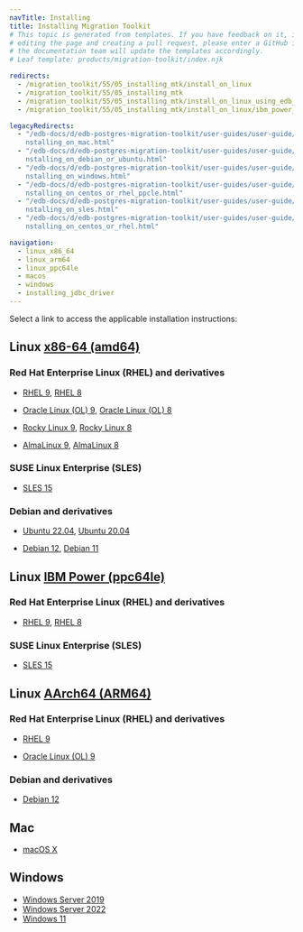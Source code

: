 ```yaml
---
navTitle: Installing
title: Installing Migration Toolkit
# This topic is generated from templates. If you have feedback on it, instead of
# editing the page and creating a pull request, please enter a GitHub issue and
# the documentation team will update the templates accordingly.
# Leaf template: products/migration-toolkit/index.njk

redirects:
  - /migration_toolkit/55/05_installing_mtk/install_on_linux
  - /migration_toolkit/55/05_installing_mtk
  - /migration_toolkit/55/05_installing_mtk/install_on_linux_using_edb_repo/03_mtk55_rhel7_x86/
  - /migration_toolkit/55/05_installing_mtk/install_on_linux/ibm_power_ppc64le/11_mtk55_sles15_ppcle/

legacyRedirects:
  - "/edb-docs/d/edb-postgres-migration-toolkit/user-guides/user-guide/55.0.0/i\
    nstalling_on_mac.html"
  - "/edb-docs/d/edb-postgres-migration-toolkit/user-guides/user-guide/55.0.0/i\
    nstalling_on_debian_or_ubuntu.html"
  - "/edb-docs/d/edb-postgres-migration-toolkit/user-guides/user-guide/55.0.0/i\
    nstalling_on_windows.html"
  - "/edb-docs/d/edb-postgres-migration-toolkit/user-guides/user-guide/55.0.0/i\
    nstalling_on_centos_or_rhel_ppcle.html"
  - "/edb-docs/d/edb-postgres-migration-toolkit/user-guides/user-guide/55.0.0/i\
    nstalling_on_sles.html"
  - "/edb-docs/d/edb-postgres-migration-toolkit/user-guides/user-guide/55.0.0/i\
    nstalling_on_centos_or_rhel.html"

navigation:
  - linux_x86_64
  - linux_arm64
  - linux_ppc64le
  - macos
  - windows
  - installing_jdbc_driver
---
```


Select a link to access the applicable installation instructions:

## Linux [x86-64 (amd64)](linux_x86_64)

### Red Hat Enterprise Linux (RHEL) and derivatives

- [RHEL 9](linux_x86_64/mtk_rhel_9), [RHEL 8](linux_x86_64/mtk_rhel_8)

- [Oracle Linux (OL) 9](linux_x86_64/mtk_rhel_9), [Oracle Linux (OL) 8](linux_x86_64/mtk_rhel_8)

- [Rocky Linux 9](linux_x86_64/mtk_other_linux_9), [Rocky Linux 8](linux_x86_64/mtk_other_linux_8)

- [AlmaLinux 9](linux_x86_64/mtk_other_linux_9), [AlmaLinux 8](linux_x86_64/mtk_other_linux_8)

### SUSE Linux Enterprise (SLES)

- [SLES 15](linux_x86_64/mtk_sles_15)

### Debian and derivatives

- [Ubuntu 22.04](linux_x86_64/mtk_ubuntu_22), [Ubuntu 20.04](linux_x86_64/mtk_ubuntu_20)

- [Debian 12](linux_x86_64/mtk_debian_12), [Debian 11](linux_x86_64/mtk_debian_11)

## Linux [IBM Power (ppc64le)](linux_ppc64le)

### Red Hat Enterprise Linux (RHEL) and derivatives

- [RHEL 9](linux_ppc64le/mtk_rhel_9), [RHEL 8](linux_ppc64le/mtk_rhel_8)

### SUSE Linux Enterprise (SLES)

- [SLES 15](linux_ppc64le/mtk_sles_15)

## Linux [AArch64 (ARM64)](linux_arm64)

### Red Hat Enterprise Linux (RHEL) and derivatives

- [RHEL 9](linux_arm64/mtk_rhel_9)

- [Oracle Linux (OL) 9](linux_arm64/mtk_rhel_9)

### Debian and derivatives

- [Debian 12](linux_arm64/mtk_debian_12)

## Mac

- [macOS X](macos)

## Windows

- [Windows Server 2019](windows)
- [Windows Server 2022](windows)
- [Windows 11](windows)
